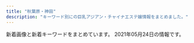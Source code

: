 ```yaml
---
title: "秋葉原・神田"
description: "キーワード別にの巨乳アジアン・チャイナエステ嬢情報をまとめました。"
---
```


新着画像と新着キーワードをまとめています。
2021年05月24日の情報です。

<DmmAffiliateIns />
<KeywordTable
  shops={
    [
    {
        "img_links": [
            "http://esthe-aroma.pink/img/cg021.jpg",
            "http://esthe-aroma.pink/img/m60.jpg",
            "http://esthe-aroma.pink/img/cg07.jpg",
            "http://esthe-aroma.pink/img/cg011.jpg",
            "http://esthe-aroma.pink/img/cg03.jpg",
            "http://esthe-aroma.pink/img/top.jpg",
            "http://esthe-aroma.pink/img/fla.jpg",
            "http://esthe-aroma.pink/img/cg01.jpg",
            "http://esthe-aroma.pink/img/m10.jpg",
            "http://esthe-aroma.pink/img/stan.png",
            "http://esthe-aroma.pink/img/m20.jpg",
            "http://esthe-aroma.pink/img/m30.jpg",
            "http://esthe-aroma.pink/img/cg04.jpg",
            "http://esthe-aroma.pink/img/m5.jpg",
            "http://esthe-aroma.pink/img/m1.jpg",
            "http://esthe-aroma.pink/img/m6.jpg",
            "http://esthe-aroma.pink/img/no.png",
            "http://esthe-aroma.pink/img/noo.png",
            "http://esthe-aroma.pink/img/m4.jpg",
            "http://esthe-aroma.pink/img/cg06.jpg",
            "http://esthe-aroma.pink/img/m2.jpg",
            "http://esthe-aroma.pink/img/cg02.jpg",
            "http://esthe-aroma.pink/img/cg05.jpg",
            "http://esthe-aroma.pink/img/m3.jpg"
        ],
        "keywords": {
            "E": 1,
            "86": 4,
            "85": 2,
            "87": 1,
            "D": 4,
            "C": 2
        },
        "url": "http://esthe-aroma.pink/",
        "name": "\u604b\u306e\u65e5",
        "station": "JR\u795e\u7530\u99c5\u6771\u53e3"
    },
    {
        "img_links": [
            "http://www.asakusabashi-est.xyz/images/index-aridel_24.jpg",
            "http://www.asakusabashi-est.xyz/images/top/t2.jpg",
            "http://www.asakusabashi-est.xyz/images/staff/akira.jpg",
            "http://www.asakusabashi-est.xyz/images/idnex-down/index-down-if_05.jpg",
            "http://www.asakusabashi-est.xyz/images/staff/2/moro/moro.jpg",
            "http://www.asakusabashi-est.xyz/images/idnex-down/index-down-if_03.jpg",
            "http://www.asakusabashi-est.xyz/images/staff/4/3.jpg",
            "http://www.asakusabashi-est.xyz/images/index-aridel_20.jpg",
            "http://www.asakusabashi-est.xyz/images/index-aridel_07.jpg",
            "http://www.asakusabashi-est.xyz/images/index-aridel_10.jpg",
            "http://www.asakusabashi-est.xyz/images/shop/zi.png",
            "http://www.asakusabashi-est.xyz/images/shop/zi2.png",
            "http://www.asakusabashi-est.xyz/images/nav/lanmu-t-sys.jpg",
            "http://www.asakusabashi-est.xyz/images/staff/6.jpg",
            "http://www.asakusabashi-est.xyz/images/staff/4/4.jpg",
            "http://www.asakusabashi-est.xyz/images/nav/lanmu-t-st.jpg",
            "http://www.asakusabashi-est.xyz/images/shop/zi3.png",
            "http://www.asakusabashi-est.xyz/images/top/t3.jpg",
            "http://www.asakusabashi-est.xyz/images/idnex-down/index-down-if_12.jpg",
            "http://www.asakusabashi-est.xyz/images/nav/lanmu-t-job.jpg",
            "http://www.asakusabashi-est.xyz/images/sys/lanmu-zi-s7.png",
            "http://www.asakusabashi-est.xyz/images/shop/zi4.png",
            "http://www.asakusabashi-est.xyz/images/top/t3.png",
            "http://www.asakusabashi-est.xyz/images/index-aridel_18.jpg",
            "http://www.asakusabashi-est.xyz/images/staff/4/2.jpg",
            "http://www.asakusabashi-est.xyz/images/index-aridel_02.jpg",
            "http://www.asakusabashi-est.xyz/images/idnex-down/index-down-if_07.jpg"
        ],
        "name": "Oualia\u30fb\u30af\u30aa\u30ea\u30a2",
        "station": "JR\u6d45\u8349\u6a4b\u99c5\u6771\u53e3",
        "url": "http://www.asakusabashi-est.xyz/",
        "keywords": {
            "84": 1
        }
    },
    {
        "url": "http://yume-massage.info/",
        "name": "\u5922",
        "keywords": {
            "84": 3,
            "D": 7,
            "85": 2,
            "E": 7,
            "88": 3,
            "C": 20,
            "86": 3,
            "87": 6
        },
        "img_links": [
            "http://yume-massage.info/img/sta4.jpg",
            "http://yume-massage.info/sp/img/cam.jpg",
            "http://yume-massage.info/sp/img/t-s.jpg",
            "http://yume-massage.info/sp/img/t-t.jpg",
            "http://yume-massage.info/img/st6.jpg",
            "http://yume-massage.info/img/xmas.png",
            "http://yume-massage.info/sp/img/time.jpg",
            "http://yume-massage.info/sp/img/tel.jpg",
            "http://yume-massage.info/sp/img/s7.jpg",
            "http://yume-massage.info/sp/img/add2.jpg",
            "http://yume-massage.info/sp/img/s8.jpg",
            "http://yume-massage.info/img/st9.jpg",
            "http://yume-massage.info/sp/img/add.jpg",
            "http://yume-massage.info/img/sta1.jpg",
            "http://yume-massage.info/img/st4.jpg",
            "http://yume-massage.info/img/sta8.jpg",
            "http://yume-massage.info/img/st1.jpg",
            "http://yume-massage.info/img/head2.jpg",
            "http://yume-massage.info/img/s4.jpg",
            "http://yume-massage.info/img/r9.jpg",
            "http://yume-massage.info/sp/img/s6.jpg",
            "http://yume-massage.info/sp/img/t-o.jpg",
            "http://yume-massage.info/img/st06.jpg",
            "http://yume-massage.info/img/sta10.jpg",
            "http://yume-massage.info/sp/img/p-6.jpg",
            "http://yume-massage.info/sp/img/t-r.jpg",
            "http://yume-massage.info/img/s6.jpg",
            "http://yume-massage.info/img/head.jpg",
            "http://yume-massage.info/img/sta7.jpg",
            "http://yume-massage.info/sp/img/info.jpg",
            "http://yume-massage.info/sp/img/p-10.jpg",
            "http://yume-massage.info/sp/img/pc.jpg",
            "http://yume-massage.info/img/sta9.jpg",
            "http://yume-massage.info/img/nos.jpg",
            "http://yume-massage.info/sp/img/tit.jpg",
            "http://yume-massage.info/sp/img/botton.jpg",
            "http://yume-massage.info/img/st3.jpg",
            "http://yume-massage.info/img/st5.jpg",
            "http://yume-massage.info/img/st10.jpg",
            "http://yume-massage.info/sp/img/s4.jpg",
            "http://yume-massage.info/img/st7.jpg",
            "http://yume-massage.info/img/st8.jpg",
            "http://yume-massage.info/img/s7.jpg",
            "http://yume-massage.info/sp/img/sys.jpg",
            "http://yume-massage.info/img/st2.jpg",
            "http://yume-massage.info/img/botton.jpg",
            "http://yume-massage.info/img/s8.jpg",
            "http://yume-massage.info/img/mo.png",
            "http://yume-massage.info/img/s10.jpg",
            "http://yume-massage.info/sp/img/t-a.jpg",
            "http://yume-massage.info/sp/img/pic.jpg",
            "http://yume-massage.info/sp/img/p-9.jpg",
            "http://yume-massage.info/img/sta6.jpg",
            "http://yume-massage.info/img/kan.jpg",
            "http://yume-massage.info/img/s9.jpg",
            "http://yume-massage.info/sp/img/kan.jpg",
            "http://yume-massage.info/sp/img/s9.jpg",
            "http://yume-massage.info/sp/img/s10.jpg",
            "http://yume-massage.info/img/s1.jpg",
            "http://yume-massage.info/sp/img/s1.jpg"
        ],
        "station": "\u6d45\u8349\u6a4b\u99c5"
    },
    {
        "name": "\u30cf\u30d4\u30cd\u30b9",
        "img_links": [
            "http://loman.ies.fun/images/mobile.jpg",
            "http://loman.ies.fun/images/s_pick.png",
            "http://loman.ies.fun/images/s_news.png",
            "http://loman.ies.fun/photos/sites/33/2020/03/202003261151446.jpg",
            "http://loman.ies.fun/images/room4.jpg",
            "http://loman.ies.fun/images/room1.jpg",
            "http://loman.ies.fun/photos/sites/33/2020/03/2020032611553428.jpg",
            "http://loman.ies.fun/photos/sites/33/2020/03/2020032611443518.jpg",
            "http://loman.ies.fun/photos/sites/33/2020/03/2020032611565659.jpg",
            "http://loman.ies.fun/photos/sites/33/2020/03/2020032611581687.jpg",
            "http://loman.ies.fun/images/girl-z2.jpg",
            "http://loman.ies.fun/photos/sites/33/2020/03/2020032611445837.jpg",
            "http://loman.ies.fun/photos/sites/33/2020/03/2020032611565587.jpg",
            "http://loman.ies.fun/photos/sites/33/2020/03/2020032611511046.jpg",
            "http://loman.ies.fun/photos/sites/33/2020/03/2020032611522152.jpg",
            "http://loman.ies.fun/photos/sites/33/2020/03/2020032612000446.jpg",
            "http://loman.ies.fun/images/girl-z1.jpg",
            "http://loman.ies.fun/photos/sites/33/2020/03/202003261138067.jpg",
            "http://loman.ies.fun/photos/sites/33/2020/03/202003261158439.jpg",
            "http://loman.ies.fun/images/s_staff.png",
            "http://loman.ies.fun/photos/sites/33/2020/03/2020032611562755.jpg",
            "http://loman.ies.fun/images/room2.jpg",
            "http://loman.ies.fun/images/room3.jpg",
            "http://loman.ies.fun/photos/sites/33/2020/03/2020032611565613.jpg",
            "http://loman.ies.fun/photos/sites/33/2020/03/202003261200240.jpg",
            "http://loman.ies.fun/photos/sites/33/2020/03/2020032611581578.jpg",
            "http://loman.ies.fun/photos/sites/33/2020/08/2020081913260795.jpg",
            "http://loman.ies.fun/photos/sites/33/2020/03/2020032611555543.jpg",
            "http://loman.ies.fun/images/top.png",
            "http://loman.ies.fun/photos/sites/33/2020/03/2020032611584396.jpg",
            "http://loman.ies.fun/photos/sites/33/2020/03/2020032611153250.jpg",
            "http://loman.ies.fun/photos/sites/33/2020/03/2020032611445885.jpg"
        ],
        "url": "http://loman.ies.fun/",
        "station": "JR\u795e\u7530\u99c5\u5317\u53e3",
        "keywords": {
            "85": 5,
            "D": 11,
            "87": 4,
            "C": 33,
            "83": 2,
            "88": 1,
            "E": 4,
            "86": 8,
            "89": 1
        }
    },
    {
        "name": "\u7652\u51e6\uff5e\u3086\u3069\u3053\u308d",
        "keywords": {
            "F": 29,
            "G": 26,
            "C": 55,
            "D": 304,
            "E": 26
        },
        "url": "http://yudokoro.xyz/",
        "station": "JR\u795e\u7530\u99c5\u5317\u53e3",
        "img_links": [
            "http://yudokoro.xyz/images/news_image.jpg",
            "http://yudokoro.xyz/images/st/st_narumi.jpg",
            "http://yudokoro.xyz/images/st/st_rara.jpg",
            "http://yudokoro.xyz/images/st/st_koko.jpg",
            "http://yudokoro.xyz/images/st/st_ao.jpg",
            "http://yudokoro.xyz/images/header_main_visual3.jpg",
            "http://yudokoro.xyz/images/st/st_maya.jpg",
            "http://yudokoro.xyz/images/header_img.png",
            "http://yudokoro.xyz/images/st/st_rena.jpg",
            "http://yudokoro.xyz/images/st/st_yui.jpg",
            "http://yudokoro.xyz/images/st/st_ai.jpg",
            "http://yudokoro.xyz/images/st/st_yaya.jpg",
            "http://yudokoro.xyz/images/st/st_yuyu.jpg",
            "http://yudokoro.xyz/images/st/st_yumi.jpg",
            "http://yudokoro.xyz/images/st/st_mimi.jpg",
            "http://yudokoro.xyz/images/st/st_hime.jpg",
            "http://yudokoro.xyz/images/st/st_miho.jpg",
            "http://yudokoro.xyz/images/concept.jpg",
            "http://yudokoro.xyz/images/st/st_miro.jpg",
            "http://yudokoro.xyz/images/st/st_momoka.jpg",
            "http://yudokoro.xyz/images/header_main_visual1.jpg",
            "http://yudokoro.xyz/images/campaign.jpg",
            "http://yudokoro.xyz/images/header_main_visual2.jpg"
        ]
    },
    {
        "keywords": {
            "85": 2,
            "88": 2,
            "87": 6,
            "D": 12,
            "86": 4
        },
        "station": "JR\u79cb\u8449\u539f\u99c5\u662d\u548c\u901a\u308a\u53e3",
        "img_links": [
            "http://www.lovegarden-s.info/photo/home/9871580969716.jpg",
            "http://www.lovegarden-s.info/img/top.png",
            "http://www.lovegarden-s.info/photo/201303/13635212582036100355.jpg",
            "http://www.lovegarden-s.info/photo/home/4781579678186.jpg",
            "http://www.lovegarden-s.info/photo/201602/14547356612012610027.jpg",
            "http://www.lovegarden-s.info/photo/202002/1580969705245014003.jpeg",
            "http://www.lovegarden-s.info/img/link.png",
            "http://www.lovegarden-s.info/img/re2.png",
            "http://www.lovegarden-s.info/img/staff.png",
            "http://www.lovegarden-s.info/img/info.png",
            "http://www.lovegarden-s.info/img/pic_info.png",
            "http://www.lovegarden-s.info/photo/home/4831576458331.jpg",
            "http://www.lovegarden-s.info/photo/201602/1455104915985663806.jpg",
            "http://www.lovegarden-s.info/img/img1.png",
            "http://www.lovegarden-s.info/photo/home/9601430403087.jpg",
            "http://www.lovegarden-s.info/photo/home/8901454735680.jpg",
            "http://www.lovegarden-s.info/photo/home/4141363521266.jpg",
            "http://www.lovegarden-s.info/img/img2.png",
            "http://www.lovegarden-s.info/photo/201504/1430403080602083079.jpg",
            "http://www.lovegarden-s.info/photo/202001/15796781601253232552.jpg",
            "http://www.lovegarden-s.info/img/return.png",
            "http://www.lovegarden-s.info/photo/home/8651455104921.jpg",
            "http://www.lovegarden-s.info/photo/201912/15764583101976861511.jpg"
        ],
        "url": "http://www.lovegarden-s.info/",
        "name": "\u30e9\u30d6\u30ac\u30fc\u30c7\u30f3"
    },
    {
        "url": "http://belire.este.work/",
        "img_links": [
            "http://belire.este.work/nav-004.png",
            "http://belire.este.work/nav-001.png",
            "http://belire.este.work/2/uploadimg/1610605467.jpg",
            "http://belire.este.work/2/uploadimg/1610605781.jpg",
            "http://belire.este.work/nav-002.png",
            "http://belire.este.work/2/uploadimg/1610605808.jpg",
            "http://belire.este.work/2/uploadimg/1617950122.jpg",
            "http://belire.este.work/2/uploadimg/1610605327.jpg",
            "http://belire.este.work/tel.png",
            "http://belire.este.work/2/uploadimg/1615207989.jpeg",
            "http://belire.este.work/2/uploadimg/1610605976.jpg",
            "http://belire.este.work/no.png",
            "http://belire.este.work/2/uploadimg/1610605503.jpg",
            "http://belire.este.work/2/uploadimg/1610605371.jpg",
            "http://belire.este.work/2/uploadimg/1610605894.jpg",
            "http://belire.este.work/nav-006.png",
            "http://belire.este.work/2/uploadimg/1610605742.jpg",
            "http://belire.este.work/s.jpg",
            "http://belire.este.work/nav-003.png",
            "http://belire.este.work/2/uploadimg/1610605615.jpg",
            "http://belire.este.work/2/uploadimg/1610605582.jpg",
            "http://belire.este.work/2/uploadimg/1610605644.jpg",
            "http://belire.este.work/2/uploadimg/1615208613.jpg",
            "http://belire.este.work/nav-005.png",
            "http://belire.este.work/2/uploadimg/1610605548.jpg"
        ],
        "station": "JR\u79cb\u8449\u539f\u99c5\u662d\u548c\u901a\u308a\u53e3",
        "name": "BELIRE \uff5e\u30d9\u30ea\u30fc\u30eb\uff5e",
        "keywords": {
            "\u30bb\u30af\u30b7\u30fc": 1,
            "G": 1,
            "D": 13,
            "83": 1,
            "98": 1,
            "86": 14,
            "C": 1
        }
    },
    {
        "url": "http://yuri.es-relax.info/",
        "img_links": [
            "http://yuri.es-relax.info/gals/yuki1.jpg",
            "http://yuri.es-relax.info/images/hana1.jpg",
            "http://yuri.es-relax.info/images/nana1.jpg",
            "http://yuri.es-relax.info/images/info5.jpg",
            "http://yuri.es-relax.info/gals/riri1.jpg",
            "http://yuri.es-relax.info/images/nao1.jpg",
            "http://yuri.es-relax.info/images/sayuri1.jpg",
            "http://yuri.es-relax.info/images/yuyu1.jpg",
            "http://yuri.es-relax.info/images/bg_header.jpg",
            "http://yuri.es-relax.info/gals/mimi1.jpg",
            "http://yuri.es-relax.info/images/info3.png"
        ],
        "keywords": {
            "88": 2,
            "86": 14,
            "D": 12
        },
        "name": "\u767e\u5408",
        "station": "JR\u795e\u7530\u99c5\u6771\u53e3"
    },
    {
        "keywords": {
            "90": 1,
            "F": 3,
            "G": 1,
            "87": 8,
            "D": 7,
            "E": 1,
            "89": 1,
            "88": 1,
            "86": 1
        },
        "url": "http://www.rave.masg.info/",
        "station": "JR\u79cb\u8449\u539f\u99c5\u662d\u548c\u901a\u308a\u53e3",
        "name": "RAVE \u30ec\u30a4\u30f4",
        "img_links": [
            "http://www.rave.masg.info/files/009-02.jpg",
            "http://www.rave.masg.info/files/002.jpg",
            "http://www.rave.masg.info/images/s3.jpg",
            "http://www.rave.masg.info/files/019-02.jpg",
            "http://www.rave.masg.info/files/019-03.jpg",
            "http://www.rave.masg.info/files/014-03.jpg",
            "http://www.rave.masg.info/images/main_top.png",
            "http://www.rave.masg.info/files/003-03.jpg",
            "http://www.rave.masg.info/images/zi_massage.png",
            "http://www.rave.masg.info/images/tel.png",
            "http://www.rave.masg.info/files/015-02.jpg",
            "http://www.rave.masg.info/files/008-03.jpg",
            "http://www.rave.masg.info/files/017.jpg",
            "http://www.rave.masg.info/files/018-03.jpg",
            "http://www.rave.masg.info/images/shop/shop04.jpg",
            "http://www.rave.masg.info/files/015.jpg",
            "http://www.rave.masg.info/files/018.jpg",
            "http://www.rave.masg.info/files/003-02.jpg",
            "http://www.rave.masg.info/images/s2.jpg",
            "http://www.rave.masg.info/images/shop/shop02.jpg",
            "http://www.rave.masg.info/files/005-02.jpg",
            "http://www.rave.masg.info/files/019.jpg",
            "http://www.rave.masg.info/files/015-03.jpg",
            "http://www.rave.masg.info/images/zi_staff.png",
            "http://www.rave.masg.info/files/016-03.jpg",
            "http://www.rave.masg.info/images/xian.png",
            "http://www.rave.masg.info/images/shop/shop01.jpg",
            "http://www.rave.masg.info/images/s1.jpg",
            "http://www.rave.masg.info/images/shop/shop03.jpg",
            "http://www.rave.masg.info/images/new3.png",
            "http://www.rave.masg.info/images/s5.jpg",
            "http://www.rave.masg.info/images/s4.jpg",
            "http://www.rave.masg.info/files/014-02.jpg",
            "http://www.rave.masg.info/files/006-02.jpg",
            "http://www.rave.masg.info/files/005.jpg",
            "http://www.rave.masg.info/files/006-03.jpg",
            "http://www.rave.masg.info/files/002-02.jpg",
            "http://www.rave.masg.info/images/maga.jpg",
            "http://www.rave.masg.info/files/009.jpg",
            "http://www.rave.masg.info/files/008.jpg",
            "http://www.rave.masg.info/images/pick.png",
            "http://www.rave.masg.info/files/017-03.jpg",
            "http://www.rave.masg.info/files/008-02.jpg",
            "http://www.rave.masg.info/files/018-02.jpg",
            "http://www.rave.masg.info/images/infotiao1.jpg",
            "http://www.rave.masg.info/files/016-02.jpg",
            "http://www.rave.masg.info/files/014.jpg",
            "http://www.rave.masg.info/files/006.jpg",
            "http://www.rave.masg.info/images/main_bottom.png",
            "http://www.rave.masg.info/images/service.png",
            "http://www.rave.masg.info/files/009-03.jpg",
            "http://www.rave.masg.info/files/017-02.jpg",
            "http://www.rave.masg.info/files/003.jpg",
            "http://www.rave.masg.info/files/005-03.jpg",
            "http://www.rave.masg.info/images/new1.png",
            "http://www.rave.masg.info/files/002-03.jpg",
            "http://www.rave.masg.info/files/016.jpg"
        ]
    },
    {
        "station": "JR\u795e\u7530\u99c5\u897f\u53e3",
        "img_links": [
            "http://genkidou.work/img/fla-2.jpg",
            "http://genkidou.work/img/sta22.jpg",
            "http://genkidou.work/img/s2.jpg",
            "http://genkidou.work/img/fla-3.jpg",
            "http://genkidou.work/img/acc4.jpg",
            "http://genkidou.work/sp/img/info.jpg",
            "http://genkidou.work/img/sta6.jpg",
            "http://genkidou.work/img/fla.jpg",
            "http://genkidou.work/sp/img/p20.jpg",
            "http://genkidou.work/sp/img/p10.jpg",
            "http://genkidou.work/img/acc1.jpg",
            "http://genkidou.work/img/acc5.jpg",
            "http://genkidou.work/img/sta16.jpg",
            "http://genkidou.work/sp/img/st26.jpg",
            "http://genkidou.work/sp/img/t-a.jpg",
            "http://genkidou.work/sp/img/acc1.jpg",
            "http://genkidou.work/img/s1.jpg",
            "http://genkidou.work/sp/img/acc6.jpg",
            "http://genkidou.work/img/st0011.jpg",
            "http://genkidou.work/sp/img/p26.jpg",
            "http://genkidou.work/img/sta26.jpg",
            "http://genkidou.work/sp/img/t-r.jpg",
            "http://genkidou.work/img/sta20.jpg",
            "http://genkidou.work/img/botton.jpg",
            "http://genkidou.work/img/st011.jpg",
            "http://genkidou.work/img/sta2.jpg",
            "http://genkidou.work/sp/img/koko_234x60.png",
            "http://genkidou.work/img/acc2.jpg",
            "http://genkidou.work/img/st20.jpg",
            "http://genkidou.work/sp/img/tit.jpg",
            "http://genkidou.work/sp/img/t-s.jpg",
            "http://genkidou.work/sp/img/st2.jpg",
            "http://genkidou.work/sp/img/add.jpg",
            "http://genkidou.work/sp/img/st6.jpg",
            "http://genkidou.work/sp/img/cam.jpg",
            "http://genkidou.work/sp/img/st22.jpg",
            "http://genkidou.work/sp/img/t-o.jpg",
            "http://genkidou.work/img/s4.jpg",
            "http://genkidou.work/sp/img/acc2.jpg",
            "http://genkidou.work/img/mo.png",
            "http://genkidou.work/img/body2.jpg",
            "http://genkidou.work/img/acc3.jpg",
            "http://genkidou.work/sp/img/acc4.jpg",
            "http://genkidou.work/sp/img/botton.jpg",
            "http://genkidou.work/img/fla-1.jpg",
            "http://genkidou.work/img/st23.jpg",
            "http://genkidou.work/img/st010.jpg",
            "http://genkidou.work/img/st26.jpg",
            "http://genkidou.work/img/sta11.jpg",
            "http://genkidou.work/img/st2.jpg",
            "http://genkidou.work/sp/img/st23.jpg",
            "http://genkidou.work/img/s5.jpg",
            "http://genkidou.work/img/koko_468x60.png",
            "http://genkidou.work/sp/img/pic.jpg",
            "http://genkidou.work/img/st6.jpg",
            "http://genkidou.work/sp/img/time.jpg",
            "http://genkidou.work/img/acc6.jpg",
            "http://genkidou.work/img/sta23.jpg",
            "http://genkidou.work/img/st16.jpg",
            "http://genkidou.work/sp/img/st10.jpg",
            "http://genkidou.work/sp/img/sch.jpg",
            "http://genkidou.work/sp/img/acc5.jpg",
            "http://genkidou.work/sp/img/sys.jpg",
            "http://genkidou.work/img/st22.jpg",
            "http://genkidou.work/sp/img/st11.jpg",
            "http://genkidou.work/img/sta10.jpg",
            "http://genkidou.work/sp/img/st16.jpg",
            "http://genkidou.work/sp/img/pc.jpg",
            "http://genkidou.work/img/head.jpg",
            "http://genkidou.work/sp/img/acc3.jpg",
            "http://genkidou.work/sp/img/t-t.jpg",
            "http://genkidou.work/sp/img/tel.jpg",
            "http://genkidou.work/sp/img/st20.jpg"
        ],
        "url": "http://genkidou.work/",
        "name": "\u5143\u6c17\u5802\uff5e\u3052\u3093\u304d\u3069\u3046\uff5e",
        "keywords": {
            "85": 5,
            "C": 20,
            "86": 4,
            "H": 1,
            "88": 2,
            "E": 2,
            "87": 6,
            "91": 5,
            "D": 10,
            "F": 4
        }
    },
    {
        "img_links": [
            "https://yumegokochi1.com/_src/55217501/6990384c-3515-4833-8cda-d2f79c2cc75a.jpg",
            "https://yumegokochi1.com/_src/49451751/s__37707790.jpg",
            "https://yumegokochi1.com/_src/55217505/2c753258-4b4a-4436-bb01-dddebc1a6933.jpg",
            "https://yumegokochi1.com/_src/49451704/img20200921221149975618.png",
            "https://yumegokochi1.com/_src/49451712/gettyimages-1124713982.jpg",
            "https://yumegokochi1.com/_src/49451804/9dfc3519-db15-4421-9d5a-72bca41cf758.jpg",
            "https://yumegokochi1.com/_src/49451698/img20200920211111185467.png",
            "https://yumegokochi1.com/_src/49451725/img20200920211111185467.png",
            "https://yumegokochi1.com/_src/49451710/gettyimages-1124713982.jpg",
            "https://yumegokochi1.com/_src/55217503/426fd58b-9de8-45c4-a8e1-43f1d9723af9.jpg",
            "https://yumegokochi1.com/_src/55217509/1195bb54-42ae-4ce1-a948-abcf52be2a7c.jpg",
            "https://yumegokochi1.com/_src/55217507/214f3b06-7a93-4435-b67c-653f20247784.jpg",
            "https://yumegokochi1.com/_src/55217511/0c95e25e-714f-4694-8eef-4c2b56b7b26d.jpg",
            "https://yumegokochi1.com/_src/49451708/img20200921221149975618.png",
            "https://yumegokochi1.com/_src/49451690/tel.png",
            "https://yumegokochi1.com/_src/49801147/1.jpg",
            "https://yumegokochi1.com/_src/53271233/hinamatsuri.png",
            "https://yumegokochi1.com/_src/49800727/1.jpg",
            "https://yumegokochi1.com/_src/49451714/img20200920211111185467.png",
            "https://yumegokochi1.com/_src/49451762/9dfc3519-db15-4421-9d5a-72bca41cf758.jpg",
            "https://yumegokochi1.com/_src/49451694/img20200920141422782540.png",
            "https://yumegokochi1.com/_src/49451706/img20200921221149975618.png",
            "https://yumegokochi1.com/_src/49451739/s__37322773.jpg"
        ],
        "station": "JR\u79cb\u8449\u539f\u99c5\u662d\u548c\u901a\u308a\u53e3",
        "keywords": {},
        "name": "\u30d1\u30f3\u30c0\u30de\u30c3\u30b5\u30fc\u30b8",
        "url": "https://yumegokochi1.com/"
    },
    {
        "keywords": {
            "D": 18,
            "E": 4,
            "F": 4,
            "C": 42
        },
        "img_links": [
            "http://nene-kanda.net/images/share/pagetop.png",
            "http://nene-kanda.net/images/share/tel.png",
            "http://nene-kanda.net/images/st/st_rumi.jpg",
            "http://nene-kanda.net/images/1.jpg",
            "http://nene-kanda.net/images/st/st_mie.jpg",
            "http://nene-kanda.net/images/st/st_miki.jpg",
            "http://nene-kanda.net/images/topimage/topimage.jpg",
            "http://nene-kanda.net/images/st/st_mao.jpg",
            "http://nene-kanda.net/images/st/st_ruru.jpg",
            "http://nene-kanda.net/images/st/st_mimi.jpg",
            "http://nene-kanda.net/images/st/st_saki.jpg",
            "http://nene-kanda.net/images/share/sptel.png",
            "http://nene-kanda.net/images/st/st_hitomi.jpg",
            "http://nene-kanda.net/images/3.jpg",
            "http://nene-kanda.net/images/st/st_marumi.jpg",
            "http://nene-kanda.net/images/4.jpg",
            "http://nene-kanda.net/images/st/st_mirei.jpg",
            "http://nene-kanda.net/images/2.jpg",
            "http://nene-kanda.net/images/topimage/subimage.jpg"
        ],
        "name": "NeNe\uff5e\u30cd\u30cd\uff5e",
        "url": "http://nene-kanda.net/index.html",
        "station": "JR\u795e\u7530\u99c5\u5317\u53e3"
    },
    {
        "img_links": [
            "http://jasmine-massage.info/i/img/sta211.jpg",
            "http://jasmine-massage.info/i/img/r2.jpg",
            "http://jasmine-massage.info/i/img/st211.jpg",
            "http://jasmine-massage.info/img/head.jpg",
            "http://jasmine-massage.info/img/botton.jpg",
            "http://jasmine-massage.info/i/img/sta215.jpg",
            "http://jasmine-massage.info/img/sta215.jpg",
            "http://jasmine-massage.info/i/img/r1.jpg",
            "http://jasmine-massage.info/img/mo.png",
            "http://jasmine-massage.info/img/sj.jpg",
            "http://jasmine-massage.info/i/img/sta213.jpg",
            "http://jasmine-massage.info/img/s215.jpg",
            "http://jasmine-massage.info/i/img/sta214.jpg",
            "http://jasmine-massage.info/img/s213.jpg",
            "http://jasmine-massage.info/i/img/r3.jpg",
            "http://jasmine-massage.info/img/nos.jpg",
            "http://jasmine-massage.info/img/st214.jpg",
            "http://jasmine-massage.info/img/sta213.jpg",
            "http://jasmine-massage.info/i/img/r4.jpg",
            "http://jasmine-massage.info/img/sta214.jpg",
            "http://jasmine-massage.info/img/s211.jpg",
            "http://jasmine-massage.info/img/sta211.jpg",
            "http://jasmine-massage.info/img/st213.jpg",
            "http://jasmine-massage.info/img/st211.jpg",
            "http://jasmine-massage.info/img/st215.jpg",
            "http://jasmine-massage.info/img/s214.jpg"
        ],
        "station": "JR\u79cb\u8449\u539f\u99c5\u662d\u548c\u901a\u308a\u53e3",
        "name": "\u96a0\u308c\u5bb6",
        "url": "http://jasmine-massage.info/",
        "keywords": {
            "C": 15,
            "86": 3,
            "87": 1,
            "D": 4,
            "85": 4
        }
    },
    {
        "name": "\u8336\u8336",
        "img_links": [
            "http://esute-kanda.tokyo/images/st/st_jennie2.jpg",
            "http://esute-kanda.tokyo/images/st/st_ryo.jpg",
            "http://esute-kanda.tokyo/images/access/ac_photo.jpg",
            "http://esute-kanda.tokyo/images/st/st_yuki.jpg",
            "http://esute-kanda.tokyo/images/st/st_moka.jpg",
            "http://esute-kanda.tokyo/images/top.png",
            "http://esute-kanda.tokyo/images/st/st_neko.jpg",
            "http://esute-kanda.tokyo/images/st/st_kokona.jpg",
            "http://esute-kanda.tokyo/images/st/st_yuyu.jpg",
            "http://esute-kanda.tokyo/images/st/st_nanami.jpg",
            "http://esute-kanda.tokyo/images/st/st_mitsu.jpg",
            "http://esute-kanda.tokyo/images/st/st_ran.jpg",
            "http://esute-kanda.tokyo/images/st/st_sara.jpg",
            "http://esute-kanda.tokyo/images/st/st_yuuka.jpg",
            "http://esute-kanda.tokyo/images/st/st_riko.jpg",
            "http://esute-kanda.tokyo/images/st/st_mao.jpg",
            "http://esute-kanda.tokyo/images/st/st_mariko.jpg",
            "http://esute-kanda.tokyo/images/top2.png",
            "http://esute-kanda.tokyo/images/st/st_jennie.jpg",
            "http://esute-kanda.tokyo/images/st/st_riri.jpg",
            "http://esute-kanda.tokyo/images/st/st_kanon.jpg",
            "http://esute-kanda.tokyo/images/st/st_ayaka.jpg",
            "http://esute-kanda.tokyo/images/st/st_suzu.jpg",
            "http://esute-kanda.tokyo/images/st/st_rui2.jpg",
            "http://esute-kanda.tokyo/images/st/st_nono.jpg"
        ],
        "station": "\u795e\u7530\u99c5\u897f\u53e3",
        "url": "http://esute-kanda.tokyo/",
        "keywords": {
            "D": 12,
            "\u80f8": 1,
            "E": 4,
            "\u5de8\u4e73": 2,
            "C": 24,
            "F": 14,
            "G": 4,
            "\u4e73": 6,
            "\u7206\u4e73": 4
        }
    },
    {
        "url": "http://refresh-salon.tokyo/",
        "img_links": [
            "http://refresh-salon.tokyo/images/topimage/main2.jpg",
            "http://refresh-salon.tokyo/images/st/st_momo.jpg",
            "http://refresh-salon.tokyo/images/st/st_rin.jpg",
            "http://refresh-salon.tokyo/images/st/st_miya.jpg",
            "http://refresh-salon.tokyo/images/st/st_saya.jpg",
            "http://refresh-salon.tokyo/images/st/st_aiko.jpg",
            "http://refresh-salon.tokyo/images/st/st_miko.jpg",
            "http://refresh-salon.tokyo/images/st/st_nana.jpg",
            "http://refresh-salon.tokyo/images/st/st_risa.jpg",
            "http://refresh-salon.tokyo/images/st/st_anna.jpg",
            "http://refresh-salon.tokyo/images/st/st_mariko.jpg",
            "http://refresh-salon.tokyo/images/st/st_yuuna.jpg",
            "http://refresh-salon.tokyo/images/st/st_junko.jpg",
            "http://refresh-salon.tokyo/images/st/st_koko.jpg",
            "http://refresh-salon.tokyo/images/st/st_mei.jpg"
        ],
        "station": "JR\u795e\u7530\u99c5\u897f\u53e3",
        "keywords": {
            "F": 4,
            "\u80f8": 2,
            "\u5de8\u4e73": 2,
            "E": 4,
            "C": 41,
            "G": 4,
            "\u4e73": 4,
            "D": 18
        },
        "name": "\u3082\u307f\u697d"
    },
    {
        "keywords": {
            "85": 8,
            "E": 12,
            "C": 15
        },
        "station": "JR\u79cb\u8449\u539f\u99c5\u662d\u548c\u901a\u308a\u53e3",
        "url": "http://relife.jpest.net/",
        "name": "Relife\uff5e\u30ea\u30e9\u30a4\u30d5\uff5e",
        "img_links": [
            "http://relifeadmin.jpest.net/uploads//2021/03/A7B9063B-BE9C-42C3-B5B8-39B0E93D461D-e1616414911549.jpeg",
            "http://relifeadmin.jpest.net/uploads//2021/01/IMG_2171.jpg",
            "http://relifeadmin.jpest.net/uploads//2021/03/6A526146-BB8D-45A4-A864-42633965DBF0-e1616413783381.jpeg",
            "http://relifeadmin.jpest.net/uploads//2020/10/5AD15672-AEE6-4A0A-9CCF-259E75905FCF-e1603711283848.jpeg",
            "http://relifeadmin.jpest.net/uploads//2021/03/4082C373-F43B-4FF9-9F7D-0C0C02162F15.jpeg",
            "http://relifeadmin.jpest.net/uploads//2021/03/1.jpeg",
            "http://relifeadmin.jpest.net/uploads//2021/03/F1762422-EC67-4A1B-A086-46A0FE212F54-e1616414141494.jpeg",
            "http://relifeadmin.jpest.net/uploads//2020/10/C74DC003-B774-4423-93B4-733B4938F550.jpeg",
            "http://relifeadmin.jpest.net/uploads//2021/03/322B13E6-26A1-40C3-9EC9-427DE29CA167-e1619436493283.jpeg",
            "http://relife.jpest.net/images/tt.jpg",
            "http://relifeadmin.jpest.net/uploads//2021/03/1C5F116C-58E4-4358-9BD7-1B33791B0CAA-e1616413763845.jpeg",
            "http://relife.jpest.net/images/04.jpg",
            "http://relifeadmin.jpest.net/uploads//2020/10/D81CC5DA-612A-4552-9C4C-145DABF87A82-e1603797285723.jpeg",
            "http://relife.jpest.net/images/mobile.jpg",
            "http://relifeadmin.jpest.net/uploads//2021/04/1.jpg",
            "http://relifeadmin.jpest.net/uploads//2020/10/940B0844-F20E-4D4A-B215-E5BA5372B8E8.jpeg",
            "http://relifeadmin.jpest.net/uploads//2021/03/F6CA5A16-B99E-496D-AB73-DFFE18A4E0B9.jpeg",
            "http://relifeadmin.jpest.net/uploads//2020/10/9D16F01A-1354-462D-9558-9F957927EF44.jpeg",
            "http://relifeadmin.jpest.net/uploads//2021/03/E6F9C65A-E4D0-41BD-839F-6AFE58551E3A.jpeg",
            "http://relifeadmin.jpest.net/uploads//2020/10/F908022A-9300-45F1-9C28-4A9EF0365F57.jpeg",
            "http://relifeadmin.jpest.net/uploads//2020/10/1A4C09F7-F63F-4224-B24D-9E199A9A4BDA.jpeg",
            "http://relife.jpest.net/images/03.jpg",
            "http://relifeadmin.jpest.net/uploads//2020/10/03F2B47F-0310-46C6-AEDE-A8D64FCF2853.jpeg",
            "http://relife.jpest.net/images/02.jpg",
            "http://relife.jpest.net/images/033.jpg",
            "http://relifeadmin.jpest.net/uploads//2021/03/7773A505-C662-4875-94B7-9CA466B80C4E-e1616411927517.jpeg",
            "http://relifeadmin.jpest.net/uploads//2021/03/31F3171B-05C9-4017-9EDC-8B1230FFFA5E-e1616413792413.jpeg",
            "http://relifeadmin.jpest.net/uploads//2021/04/0632FFC8-93C8-4F1D-88BD-364C2CA3AAD9-e1619436169369.jpeg"
        ]
    },
    {
        "url": "http://junpu.jpest.net/",
        "station": "JR\u795e\u7530\u99c5\u5317\u53e3",
        "name": "\u795e\u7530\u5b66\u5712",
        "keywords": {
            "89": 1,
            "D": 2,
            "88": 2,
            "C": 3,
            "90": 1,
            "87": 1
        },
        "img_links": [
            "http://junpu.jpest.net/images/telhead.jpg",
            "http://junpu.jpest.net/images/sys.png",
            "http://junpuadmin.jpest.net/uploads/2021/04/FF662B56-20CE-482B-9517-98A6DB2CC26A-e1619497814830.jpeg",
            "http://junpuadmin.jpest.net/uploads/2021/04/553AF37D-7AB5-42D8-81C8-0BFF8A42C3A0-e1619497784482.jpeg",
            "http://junpuadmin.jpest.net/uploads/2021/03/5.jpeg",
            "http://junpuadmin.jpest.net/uploads/2021/03/6.jpeg",
            "http://junpu.jpest.net/images/b1.jpg",
            "http://junpuadmin.jpest.net/uploads/2021/05/CA1470F1-778B-4224-B6DC-D7AEF7F2CD8C-e1620652051444.jpeg",
            "http://junpu.jpest.net/images/r4.jpg",
            "http://junpuadmin.jpest.net/uploads/2021/04/5958DE27-066A-4782-B520-C093141DC898.jpeg",
            "http://junpu.jpest.net/images/tt.jpg",
            "http://junpuadmin.jpest.net/uploads/2021/05/523D3BC3-8159-4983-A1AB-E39505943B34-e1620651804304.jpeg",
            "http://junpu.jpest.net/images/tiao.jpg",
            "http://junpuadmin.jpest.net/uploads/2021/05/7E5BBF8A-03C2-400D-ADFB-CD31D0419175-e1620651829966.jpeg",
            "http://junpu.jpest.net/images/footer.jpg",
            "http://junpu.jpest.net/images/telb1.jpg",
            "http://junpuadmin.jpest.net/uploads/2021/03/641F6A7D-7990-40AA-AE7C-380F7849AD7D-e1617202823729.jpeg",
            "http://junpu.jpest.net/images/head.jpg",
            "http://junpuadmin.jpest.net/uploads/2021/03/4.jpeg",
            "http://junpuadmin.jpest.net/uploads/2021/03/9D21D2BE-93E6-4BA6-A5ED-CE87FADAEED5-e1617202846703.jpeg",
            "http://junpuadmin.jpest.net/uploads/2021/03/7.jpeg",
            "http://junpuadmin.jpest.net/uploads/2021/03/3-1.jpeg",
            "http://junpuadmin.jpest.net/uploads/2021/03/2.jpeg"
        ]
    },
    {
        "name": "\u82b1\u6c34\u6728",
        "keywords": {
            "G": 1,
            "88": 2,
            "87": 1,
            "E": 5,
            "F": 2,
            "86": 7,
            "D": 2
        },
        "station": "JR\u79cb\u8449\u539f\u99c5\u662d\u548c\u901a\u308a\u53e3",
        "url": "http://xn--vckg5a9gugx77p8s4b.biz/",
        "img_links": [
            "http://xn--vckg5a9gugx77p8s4b.biz/images/m10.jpg",
            "http://xn--vckg5a9gugx77p8s4b.biz/images/ret1.jpg",
            "http://xn--vckg5a9gugx77p8s4b.biz/images/cg08.jpg",
            "http://xn--vckg5a9gugx77p8s4b.biz/images/t2.jpg",
            "http://xn--vckg5a9gugx77p8s4b.biz/images/fla.jpg",
            "http://xn--vckg5a9gugx77p8s4b.biz/images/ltb.jpg",
            "http://xn--vckg5a9gugx77p8s4b.biz/images/t3.jpg",
            "http://xn--vckg5a9gugx77p8s4b.biz/images/cg10.jpg",
            "http://xn--vckg5a9gugx77p8s4b.biz/images/cg041.jpg",
            "http://xn--vckg5a9gugx77p8s4b.biz/images/m40.jpg",
            "http://xn--vckg5a9gugx77p8s4b.biz/images/m20.jpg",
            "http://xn--vckg5a9gugx77p8s4b.biz/images/t4.jpg",
            "http://xn--vckg5a9gugx77p8s4b.biz/images/cg021.jpg",
            "http://xn--vckg5a9gugx77p8s4b.biz/images/cg04.jpg",
            "http://xn--vckg5a9gugx77p8s4b.biz/images/ret.jpg",
            "http://xn--vckg5a9gugx77p8s4b.biz/images/cg061.jpg",
            "http://xn--vckg5a9gugx77p8s4b.biz/images/cg06.jpg",
            "http://xn--vckg5a9gugx77p8s4b.biz/images/m60.jpg",
            "http://xn--vckg5a9gugx77p8s4b.biz/images/cg101.jpg",
            "http://xn--vckg5a9gugx77p8s4b.biz/images/no.png",
            "http://xn--vckg5a9gugx77p8s4b.biz/images/cg051.jpg",
            "http://xn--vckg5a9gugx77p8s4b.biz/images/rot.jpg",
            "http://xn--vckg5a9gugx77p8s4b.biz/images/m50.jpg",
            "http://xn--vckg5a9gugx77p8s4b.biz/images/cg02.jpg",
            "http://xn--vckg5a9gugx77p8s4b.biz/images/cg07.jpg",
            "http://xn--vckg5a9gugx77p8s4b.biz/images/cg09.jpg",
            "http://xn--vckg5a9gugx77p8s4b.biz/images/cg03.jpg",
            "http://xn--vckg5a9gugx77p8s4b.biz/images/lab.jpg",
            "http://xn--vckg5a9gugx77p8s4b.biz/images/line.png",
            "http://xn--vckg5a9gugx77p8s4b.biz/images/cg091.jpg",
            "http://xn--vckg5a9gugx77p8s4b.biz/images/cg081.jpg",
            "http://xn--vckg5a9gugx77p8s4b.biz/images/t5.jpg",
            "http://xn--vckg5a9gugx77p8s4b.biz/images/act.jpg",
            "http://xn--vckg5a9gugx77p8s4b.biz/images/top.jpg",
            "http://xn--vckg5a9gugx77p8s4b.biz/images/cg01.jpg",
            "http://xn--vckg5a9gugx77p8s4b.biz/images/t1.jpg",
            "http://xn--vckg5a9gugx77p8s4b.biz/images/cg05.jpg",
            "http://xn--vckg5a9gugx77p8s4b.biz/images/m30.jpg"
        ]
    },
    {
        "station": "JR\u795e\u7530\u99c5\u6771\u53e3",
        "img_links": [
            "http://iyashikukan.iyasi.me/images/staff_01.jpg",
            "http://iyashikukan.iyasi.me/images/top1.jpg",
            "http://iyashikukan.iyasi.me/images/wenzi-staff.png",
            "http://iyashikukan.iyasi.me/images/s_info.png",
            "http://iyashikukan.iyasi.me/layer/images/top/top_02.jpg",
            "http://iyashikukan.iyasi.me/layer/images/top/top_06.jpg",
            "http://iyashikukan.iyasi.me/images/staff_bj1.png",
            "http://iyashikukan.iyasi.me/images/staff_03.jpg",
            "http://iyashikukan.iyasi.me/images/1.jpg",
            "http://iyashikukan.iyasi.me/layer/images/top/top_03.jpg",
            "http://iyashikukan.iyasi.me/images/s_service.png",
            "http://iyashikukan.iyasi.me/images/staff_06.jpg",
            "http://iyashikukan.iyasi.me/layer/images/top/top_01.jpg",
            "http://iyashikukan.iyasi.me/images/ser1.jpg",
            "http://iyashikukan.iyasi.me/layer/images/top/top_05.jpg",
            "http://iyashikukan.iyasi.me/images/staff_bj4.png",
            "http://iyashikukan.iyasi.me/layer/images/top/top_08.png",
            "http://iyashikukan.iyasi.me/images/staff_02.jpg",
            "http://iyashikukan.iyasi.me/layer/images/top.jpg",
            "http://iyashikukan.iyasi.me/images/ser2.jpg",
            "http://iyashikukan.iyasi.me/images/ser4.jpg",
            "http://iyashikukan.iyasi.me/images/top2.jpg",
            "http://iyashikukan.iyasi.me/images/ser3.jpg",
            "http://iyashikukan.iyasi.me/images/staff_04.jpg",
            "http://iyashikukan.iyasi.me/images/info.png",
            "http://iyashikukan.iyasi.me/layer/images/top/top_04.jpg"
        ],
        "url": "http://iyashikukan.iyasi.me/",
        "name": "\u7652\u3057\u7a7a\u9593",
        "keywords": {
            "83": 3,
            "84": 3,
            "85": 3,
            "86": 3
        }
    },
    {
        "img_links": [
            "http://k-cocoro.co/images/girlx_top.png",
            "http://k-cocoro.co/images/004.jpg",
            "http://k-cocoro.co/images/remo.jpg",
            "http://k-cocoro.co/images/rika.jpg",
            "http://k-cocoro.co/images/itigo1.jpg",
            "http://k-cocoro.co/images/tite-magazine.png",
            "http://k-cocoro.co/images/right_bottom.png",
            "http://k-cocoro.co/images/right_top.png",
            "http://k-cocoro.co/images/ss.jpg",
            "http://k-cocoro.co/images/tite-staff.png",
            "http://k-cocoro.co/images/002.jpg",
            "http://k-cocoro.co/images/news_top.jpg",
            "http://k-cocoro.co/images/grande.jpg",
            "http://k-cocoro.co/images/nei_01.png",
            "http://k-cocoro.co/images/mail.png",
            "http://k-cocoro.co/images/shishu_03.jpg",
            "http://k-cocoro.co/images/yui.jpg",
            "http://k-cocoro.co/images/itigo2.jpg",
            "http://k-cocoro.co/images/shishu_02.jpg",
            "http://k-cocoro.co/images/pagetop.png",
            "http://k-cocoro.co/images/003.jpg",
            "http://k-cocoro.co/images/shishu_01.jpg",
            "http://k-cocoro.co/images/noimage.jpg",
            "http://k-cocoro.co/images/girl_01.png",
            "http://k-cocoro.co/images/s2.jpg",
            "http://k-cocoro.co/images/001.jpg",
            "http://k-cocoro.co/images/girl_top.png",
            "http://k-cocoro.co/images/mya.jpg",
            "http://k-cocoro.co/images/girl_03.png",
            "http://k-cocoro.co/images/yu.jpg",
            "http://k-cocoro.co/images/nei_03.png"
        ],
        "station": "JR\u795e\u7530\u99c5\u6771\u53e3",
        "name": "COCORO",
        "keywords": {
            "E": 2,
            "D": 3
        },
        "url": "http://k-cocoro.co/"
    },
    {
        "keywords": {
            "F": 1,
            "\u4e73": 1,
            "86": 13,
            "E": 5,
            "C": 2,
            "90": 1,
            "87": 5,
            "84": 2,
            "85": 5,
            "D": 20,
            "88": 2
        },
        "name": "\u604b\u306e\u82b1",
        "img_links": [
            "http://kaede.tyo.cm/photos/sites/15/2018/12/2018122811325315.jpg",
            "http://kaede.tyo.cm/photos/sites/15/2020/08/2020081913203996.jpg",
            "http://kaede.tyo.cm/photos/sites/15/2017/07/\u5fae\u4fe1\u56fe\u7247_20170731133036.jpg",
            "http://kaede.tyo.cm/photos/sites/15/2019/11/2019110102312566.jpg",
            "http://kaede.tyo.cm/images/s_staff.jpg",
            "http://kaede.tyo.cm/photos/sites/15/2018/09/2018092310253191.jpg",
            "http://kaede.tyo.cm/photos/sites/15/2017/04/8.jpg",
            "http://kaede.tyo.cm/photos/sites/15/2018/07/201807050359241.jpg",
            "http://kaede.tyo.cm/photos/sites/15/2017/11/2017112902394723.jpg",
            "http://kaede.tyo.cm/images/s_pick.png",
            "http://kaede.tyo.cm/photos/sites/15/2017/03/298510852981895493.jpg",
            "http://kaede.tyo.cm/images/mobile.png",
            "http://kaede.tyo.cm/photos/sites/15/2018/06/2018060802410544.jpg",
            "http://kaede.tyo.cm/images/room1.jpg",
            "http://kaede.tyo.cm/photos/sites/15/2017/05/05.jpg",
            "http://kaede.tyo.cm/photos/sites/15/2018/04/2018042103445537.jpg",
            "http://kaede.tyo.cm/photos/sites/15/2018/10/2018101210462259.jpg",
            "http://kaede.tyo.cm/photos/sites/15/2018/03/2018031401333199.jpg",
            "http://kaede.tyo.cm/images/top.png",
            "http://kaede.tyo.cm/images/room2.jpg",
            "http://kaede.tyo.cm/photos/sites/15/2019/05/2019051510502494.jpg",
            "http://kaede.tyo.cm/images/s3.png",
            "http://kaede.tyo.cm/images/room4.jpg",
            "http://kaede.tyo.cm/photos/sites/15/2018/07/2018070602462928.jpg",
            "http://kaede.tyo.cm/images/n3.png",
            "http://kaede.tyo.cm/photos/sites/15/2020/03/2020031613344696.jpg",
            "http://kaede.tyo.cm/photos/sites/15/2017/05/1.jpg",
            "http://kaede.tyo.cm/photos/sites/15/2017/04/st4.jpg",
            "http://kaede.tyo.cm/images/s1.png",
            "http://kaede.tyo.cm/images/n1.jpg",
            "http://kaede.tyo.cm/photos/sites/15/2019/09/2019092410360674.jpg",
            "http://kaede.tyo.cm/photos/sites/15/2019/07/2019072218445895.jpg",
            "http://kaede.tyo.cm/photos/sites/15/2019/08/201908021145272.jpg",
            "http://kaede.tyo.cm/photos/sites/15/2018/05/2018052602053211.jpg",
            "http://kaede.tyo.cm/photos/sites/15/2018/12/2018122110282270.jpg",
            "http://kaede.tyo.cm/photos/sites/15/2018/01/2018013009203349.jpg",
            "http://kaede.tyo.cm/photos/sites/15/2018/07/2018071202180120.jpg",
            "http://kaede.tyo.cm/photos/sites/15/2017/12/2017121802123582.jpg",
            "http://kaede.tyo.cm/images/s_news.png",
            "http://kaede.tyo.cm/images/room3.jpg",
            "http://kaede.tyo.cm/photos/sites/15/2019/08/201908031036100.jpg",
            "http://kaede.tyo.cm/photos/sites/15/2018/03/2018032208244424.jpg",
            "http://kaede.tyo.cm/photos/sites/15/2018/12/2018122510575438.jpg",
            "http://kaede.tyo.cm/photos/sites/15/2018/12/2018122510562151.jpg",
            "http://kaede.tyo.cm/photos/sites/15/2017/05/10.jpg",
            "http://kaede.tyo.cm/photos/sites/15/2017/04/03.jpg",
            "http://kaede.tyo.cm/photos/sites/15/2019/11/2019110102312976.jpg",
            "http://kaede.tyo.cm/photos/sites/15/2019/01/2019012110352218.jpg",
            "http://kaede.tyo.cm/photos/sites/15/2019/07/2019072310543855.jpg",
            "http://kaede.tyo.cm/photos/sites/15/2018/09/2018090301232862.jpg"
        ],
        "station": "JR\u795e\u7530\u99c5\u6771\u53e3",
        "url": "http://kaede.tyo.cm/"
    },
    {
        "name": "\u8776",
        "keywords": {
            "87": 4,
            "E": 10,
            "F": 2,
            "C": 30,
            "88": 8,
            "D": 12,
            "85": 2,
            "86": 10
        },
        "station": "JR\u795e\u7530\u99c5\u897f\u53e3",
        "url": "http://chou-massage.work/",
        "img_links": [
            "http://chou-massage.work/sp/img/koko_468x60.png",
            "http://chou-massage.work/img/sta2.jpg",
            "http://chou-massage.work/img/sta3.jpg",
            "http://chou-massage.work/img/koko_468x60.png",
            "http://chou-massage.work/sp/img/sta15.jpg",
            "http://chou-massage.work/img/fla-3.jpg",
            "http://chou-massage.work/img/st16.jpg",
            "http://chou-massage.work/sp/img/sta2.jpg",
            "http://chou-massage.work/sp/img/sta4.jpg",
            "http://chou-massage.work/img/st14.jpg",
            "http://chou-massage.work/sp/img/st16.jpg",
            "http://chou-massage.work/img/sta16.jpg",
            "http://chou-massage.work/sp/img/st3.jpg",
            "http://chou-massage.work/sp/img/fla-2.jpg",
            "http://chou-massage.work/img/botton.jpg",
            "http://chou-massage.work/sp/img/st14.jpg",
            "http://chou-massage.work/img/fla-1.jpg",
            "http://chou-massage.work/img/sta14.jpg",
            "http://chou-massage.work/img/fla-2.jpg",
            "http://chou-massage.work/img/acc.jpg",
            "http://chou-massage.work/sp/img/sta16.jpg",
            "http://chou-massage.work/sp/img/fla-3.jpg",
            "http://chou-massage.work/sp/img/st15.jpg",
            "http://chou-massage.work/img/st3.jpg",
            "http://chou-massage.work/img/sta12.jpg",
            "http://chou-massage.work/sp/img/acc.jpg",
            "http://chou-massage.work/img/st15.jpg",
            "http://chou-massage.work/sp/img/sta1.jpg",
            "http://chou-massage.work/sp/img/botton.jpg",
            "http://chou-massage.work/img/nos.jpg",
            "http://chou-massage.work/img/mo.png",
            "http://chou-massage.work/img/st12.jpg",
            "http://chou-massage.work/sp/img/st1.jpg",
            "http://chou-massage.work/img/st1.jpg",
            "http://chou-massage.work/sp/img/st12.jpg",
            "http://chou-massage.work/img/sta15.jpg",
            "http://chou-massage.work/img/st4.jpg",
            "http://chou-massage.work/sp/img/mo.png",
            "http://chou-massage.work/sp/img/fla-1.jpg",
            "http://chou-massage.work/img/sta1.jpg",
            "http://chou-massage.work/img/st2.jpg",
            "http://chou-massage.work/img/sta4.jpg",
            "http://chou-massage.work/sp/img/st2.jpg",
            "http://chou-massage.work/sp/img/sta12.jpg",
            "http://chou-massage.work/sp/img/sta14.jpg",
            "http://chou-massage.work/sp/img/st4.jpg",
            "http://chou-massage.work/sp/img/sta3.jpg",
            "http://chou-massage.work/sp/img/nos.jpg"
        ]
    },
    {
        "url": "http://www.kien-es.info/",
        "img_links": [
            "http://www.kien-es.info/sp/images/ac3.png",
            "http://www.kien-es.info/images/4.jpg",
            "http://www.kien-es.info/sp/img/emi2.jpg",
            "http://www.kien-es.info/img/kara.png",
            "http://www.kien-es.info/images/int1.jpg",
            "http://www.kien-es.info/sp/images/int1.jpg",
            "http://www.kien-es.info/img/kumi.png",
            "http://www.kien-es.info/sp/staff/emi.png",
            "http://www.kien-es.info/img/kara2.jpg",
            "http://www.kien-es.info/img/haruka.png",
            "http://www.kien-es.info/images/3.jpg",
            "http://www.kien-es.info/img/kumi2.jpg",
            "http://www.kien-es.info/sp/images/tel.jpg",
            "http://www.kien-es.info/sp/images/3.jpg",
            "http://www.kien-es.info/sp/images/8.jpg",
            "http://www.kien-es.info/sp/img/kara2.jpg",
            "http://www.kien-es.info/images/interior_t.jpg",
            "http://www.kien-es.info/sp/staff/kumi.png",
            "http://www.kien-es.info/img/kaori.png",
            "http://www.kien-es.info/sp/img/emi1.jpg",
            "http://www.kien-es.info/img/emi.png",
            "http://www.kien-es.info/images/9.jpg",
            "http://www.kien-es.info/sp/images/1.jpg",
            "http://www.kien-es.info/sp/img/kumi2.jpg",
            "http://www.kien-es.info/images/1.jpg",
            "http://www.kien-es.info/sp/staff/yumi.png",
            "http://www.kien-es.info/sp/images/sys2.jpg",
            "http://www.kien-es.info/sp/images/sys1.jpg",
            "http://www.kien-es.info/sp/images/sys4.png",
            "http://www.kien-es.info/sp/images/interior_t.jpg",
            "http://www.kien-es.info/images/int2.jpg",
            "http://www.kien-es.info/sp/staff/haruka.png",
            "http://www.kien-es.info/images/14.jpg",
            "http://www.kien-es.info/images/12.jpg",
            "http://www.kien-es.info/images/10.jpg",
            "http://www.kien-es.info/sp/images/news.jpg",
            "http://www.kien-es.info/sp/images/newsb.png",
            "http://www.kien-es.info/sp/menu/staff.jpg",
            "http://www.kien-es.info/sp/images/staff_t.jpg",
            "http://www.kien-es.info/images/2.jpg",
            "http://www.kien-es.info/images/news.jpg",
            "http://www.kien-es.info/sp/img/haruka1.jpg",
            "http://www.kien-es.info/images/sys1.jpg",
            "http://www.kien-es.info/sp/img/yumi1.jpg",
            "http://www.kien-es.info/sp/images/rec.jpg",
            "http://www.kien-es.info/img/kara1.jpg",
            "http://www.kien-es.info/sp/images/footer.png",
            "http://www.kien-es.info/sp/img/kumi1.jpg",
            "http://www.kien-es.info/sp/menu/top.jpg",
            "http://www.kien-es.info/sp/images/ac1.jpg",
            "http://www.kien-es.info/sp/img/kara1.jpg",
            "http://www.kien-es.info/sp/images/info_t.jpg",
            "http://www.kien-es.info/sp/images/sys3.jpg",
            "http://www.kien-es.info/images/sm.jpg",
            "http://www.kien-es.info/sp/images/9.jpg",
            "http://www.kien-es.info/sp/images/ac2.png",
            "http://www.kien-es.info/images/info.jpg",
            "http://www.kien-es.info/img/kumi1.jpg",
            "http://www.kien-es.info/images/sys2.jpg",
            "http://www.kien-es.info/sp/images/head.jpg",
            "http://www.kien-es.info/img/kaori1.jpg",
            "http://www.kien-es.info/sp/images/6.jpg",
            "http://www.kien-es.info/img/haruka1.jpg",
            "http://www.kien-es.info/sp/staff/kara.png",
            "http://www.kien-es.info/images/11.jpg",
            "http://www.kien-es.info/images/staff_t.jpg",
            "http://www.kien-es.info/sp/images/info.png",
            "http://www.kien-es.info/images/head.jpg",
            "http://www.kien-es.info/images/mobile.jpg",
            "http://www.kien-es.info/images/rem.png",
            "http://www.kien-es.info/img/emi1.jpg",
            "http://www.kien-es.info/sp/images/int2.png"
        ],
        "station": "JR\u79cb\u8449\u539f\u99c5\u96fb\u6c17\u8857\u53e3",
        "keywords": {
            "87": 2,
            "D": 3,
            "C": 2,
            "86": 1,
            "85": 2
        },
        "name": "\u5947\u7e01\uff5e\u304d\u3048\u3093\uff5e"
    },
    {
        "url": "http://gakuen.jpest.net/",
        "name": "\u5c11\u5973\u5b66\u5712",
        "img_links": [
            "http://gakuen.jpest.net/images/c10.jpg",
            "http://gakuenadmin.jpest.net/uploads/2020/11/2020111905172382.jpeg",
            "http://gakuenadmin.jpest.net/uploads/2020/11/g4.jpg",
            "http://gakuen.jpest.net/images/c8.jpg",
            "http://gakuen.jpest.net/images/c5.jpg",
            "http://gakuen.jpest.net/images/tel.png",
            "http://gakuen.jpest.net/images/c4.jpg",
            "http://gakuenadmin.jpest.net/uploads/2021/01/2021013104085726.jpg",
            "http://gakuenadmin.jpest.net/uploads/2021/05/2021051012490765-e1620650958463.jpeg",
            "http://gakuenadmin.jpest.net/uploads/2020/11/2020111905143846-e1619439547290.jpeg",
            "http://gakuenadmin.jpest.net/uploads/2020/11/2020111707403491.jpg",
            "http://gakuenadmin.jpest.net/uploads/2021/04/2021042704423988.jpeg",
            "http://gakuenadmin.jpest.net/uploads/2020/11/202011170741460-e1613281451949.jpg",
            "http://gakuenadmin.jpest.net/uploads/2021/04/2021042704442715-e1619498692111.jpeg",
            "http://gakuen.jpest.net/images/c3.jpg",
            "http://gakuenadmin.jpest.net/uploads/2021/02/2021021405363587.jpeg",
            "http://gakuenadmin.jpest.net/uploads/2021/04/2021042704474970.jpeg",
            "http://gakuenadmin.jpest.net/uploads/2021/01/2021013104094765.jpg",
            "http://gakuen.jpest.net/images/c9.jpg",
            "http://gakuen.jpest.net/images/c6.jpg",
            "http://gakuenadmin.jpest.net/uploads/2021/03/2021033114505441-e1617202263341.jpeg",
            "http://gakuenadmin.jpest.net/uploads/2021/05/2021051012493374-e1620650985115.jpeg",
            "http://gakuen.jpest.net/images/c7.jpg",
            "http://gakuen.jpest.net/images/c1.jpg",
            "http://gakuenadmin.jpest.net/uploads/2021/03/2021033114512260-e1617202292946.jpeg",
            "http://gakuen.jpest.net/images/c2.jpg",
            "http://gakuenadmin.jpest.net/uploads/2021/03/2021032214491843-e1616424582330.jpeg",
            "http://gakuenadmin.jpest.net/uploads/2021/05/2021051012500188-e1620651010964.jpeg"
        ],
        "keywords": {
            "E": 1,
            "89": 2,
            "F": 1,
            "88": 1,
            "C": 1
        },
        "station": "JR\u79cb\u8449\u539f\u99c5\u662d\u548c\u901a\u308a\u53e3"
    },
    {
        "name": "\u6e29",
        "img_links": [
            "https://kanda-on.work/images/st/st_yuki.jpg",
            "https://kanda-on.work/images/st/st_yuumi.jpg",
            "https://kanda-on.work/images/st/st_natsuko.jpg",
            "https://kanda-on.work/images/st/st_kiki.jpg",
            "https://kanda-on.work/images/st/st_lemon.jpg",
            "https://kanda-on.work/images/st/st_mika.jpg",
            "https://kanda-on.work/images/st/st_yuzuki.jpg",
            "https://kanda-on.work/images/st/st_kaori.jpg",
            "https://kanda-on.work/images/st/st_ruru.jpg",
            "https://kanda-on.work/images/st/st_yuri.jpg",
            "https://kanda-on.work/images/top_campaign_bottom.jpg",
            "https://kanda-on.work/images/st/st_haruka.jpg",
            "https://kanda-on.work/images/st/st_rara.jpg",
            "https://kanda-on.work/images/st/st_arisa.jpg",
            "https://kanda-on.work/images/st/st_koko.jpg",
            "https://kanda-on.work/images/st/st_rio.jpg",
            "https://kanda-on.work/images/st/st_rara2.jpg",
            "https://kanda-on.work/images/st/st_akira.jpg",
            "https://kanda-on.work/images/st/st_ruka.jpg",
            "https://kanda-on.work/images/top.png",
            "https://kanda-on.work/images/top2.png",
            "https://kanda-on.work/images/st/st_moe.jpg",
            "https://kanda-on.work/images/st/st_mika2.jpg",
            "https://kanda-on.work/images/st/st_ako.jpg",
            "https://kanda-on.work/images/st/st_kana.jpg",
            "https://kanda-on.work/images/top_campaign.jpg",
            "https://kanda-on.work/images/st/st_mina.jpg",
            "https://kanda-on.work/images/st/st_miki.jpg"
        ],
        "url": "https://kanda-on.work/",
        "station": "JR\u795e\u7530\u99c5\u897f\u53e3",
        "keywords": {
            "F": 29,
            "\u4e73": 4,
            "C": 33,
            "\u5de8\u4e73": 4
        }
    },
    {
        "name": "\u5143\u6c17\u30e2\u30ea\u30e2\u30ea",
        "img_links": [
            "http://genki-morix2.asia/img/st55.jpg",
            "http://genki-morix2.asia/img/i.png",
            "http://genki-morix2.asia/img/st47.jpg",
            "http://genki-morix2.asia/img/st30.jpg",
            "http://genki-morix2.asia/img/Q.png",
            "http://genki-morix2.asia/img/sta60.jpg",
            "http://genki-morix2.asia/img/no-photo-newface.jpg",
            "http://genki-morix2.asia/img/st59.jpg",
            "http://genki-morix2.asia/img/a.png",
            "http://genki-morix2.asia/img/st60.jpg",
            "http://genki-morix2.asia/img/sta55.jpg",
            "http://genki-morix2.asia/img/st52.jpg",
            "http://genki-morix2.asia/img/sta47.jpg",
            "http://genki-morix2.asia/img/st16.jpg",
            "http://genki-morix2.asia/img/sta59.jpg",
            "http://genki-morix2.asia/img/botton.png"
        ],
        "keywords": {
            "85": 3,
            "C": 9,
            "88": 3,
            "84": 2,
            "87": 7
        },
        "url": "http://genki-morix2.asia/",
        "station": "JR\u795e\u7530\u99c5\u6771\u53e3"
    },
    {
        "station": "JR\u795e\u7530\u99c5\u5317\u53e3",
        "name": "\u5065\u5eb7\u574a",
        "img_links": [
            "https://www.mens-anavi.com/img/mens-esthe1.png",
            "http://kenkoubo.link/wp-content/uploads/2019/05/rin_image_1_syusei-900x1600.jpeg",
            "http://kenkoubo.link/wp-content/themes/template-salon2/images/camp-bnr3.png",
            "http://kenkoubo.link/wp-content/themes/template-salon2/images/08.jpg",
            "http://kenkoubo.link/wp-content/uploads/2021/03/ayaka_4.jpeg",
            "http://kenkoubo.link/wp-content/themes/template-salon2/images/pickup-frame.png",
            "http://kenkoubo.link/wp-content/uploads/2021/03/ayaka_4-300x400.jpeg",
            "http://kenkoubo.link/wp-content/uploads/2017/03/03-1-250x375.jpg",
            "http://kenkoubo.link/wp-content/uploads/2021/03/ayaka_01-250x375.jpeg",
            "http://kenkoubo.link/wp-content/uploads/2020/11/yuko_image_syusei-1-250x375.jpg",
            "http://kenkoubo.link/wp-content/themes/template-salon2/images/camp-bnr2.png",
            "http://kenkoubo.link/wp-content/uploads/2019/05/ai_image_1_syusei-900x1600.jpeg",
            "http://kenkoubo.link/wp-content/themes/template-salon2/images/camp-bnr.png",
            "http://kenkoubo.link/wp-content/uploads/2017/03/05-1.jpg",
            "http://kenkoubo.link/wp-content/uploads/2017/03/09.jpg",
            "http://kenkoubo.link/wp-content/themes/template-salon2/images/slider1.jpg",
            "http://kenkoubo.link/wp-content/uploads/2017/03/05a.jpg",
            "http://kenkoubo.link/wp-content/uploads/2017/03/05.jpg",
            "http://kenkoubo.link/wp-content/uploads/2021/03/ayaka_01-900x1201.jpeg",
            "http://kenkoubo.link/wp-content/themes/template-salon2/images/camp-bnr4.png",
            "http://kenkoubo.link/wp-content/uploads/2019/05/ai_image_1_syusei-250x375.jpeg",
            "http://kenkoubo.link/wp-content/uploads/2017/03/07-1.jpg",
            "http://kenkoubo.link/wp-content/uploads/2017/03/03-1.jpg",
            "http://kenkoubo.link/wp-content/themes/template-salon2/images/pickup-ttl.png",
            "http://kenkoubo.link/wp-content/themes/template-salon2/images/05.jpg",
            "http://kenkoubo.link/wp-content/uploads/2017/03/08-250x375.jpg",
            "http://kenkoubo.link/wp-content/uploads/2019/05/rin_image_1_syusei-250x375.jpeg",
            "http://kenkoubo.link/wp-content/uploads/2017/03/05-1-250x375.jpg",
            "http://kenkoubo.link/wp-content/themes/template-salon2/images/telm.png",
            "http://kenkoubo.link/wp-content/themes/template-salon2/images/info2.png",
            "http://kenkoubo.link/wp-content/themes/template-salon2/images/news-ttl.png",
            "http://kenkoubo.link/wp-content/themes/template-salon2/images/info.png",
            "http://kenkoubo.link/wp-content/themes/template-salon2/images/03.jpg",
            "http://kenkoubo.link/wp-content/uploads/2017/03/08-2.jpg",
            "http://kenkoubo.link/wp-content/uploads/2017/03/08a.jpg",
            "http://kenkoubo.link/wp-content/uploads/2017/03/08.jpg",
            "http://kenkoubo.link/wp-content/uploads/2020/11/yuko_image_syusei-1.jpg",
            "http://es-tsudanuma.com/wp-content/uploads/2016/10/massage-de_88_31.jpg"
        ],
        "keywords": {
            "89": 4,
            "88": 4,
            "90": 2,
            "D": 6,
            "86": 2,
            "85": 2,
            "C": 8
        },
        "url": "http://kenkoubo.link"
    },
    {
        "url": "http://x-akb.info/",
        "name": "AKB",
        "keywords": {
            "85": 1,
            "C": 19,
            "D": 10,
            "86": 4,
            "84": 1,
            "87": 5,
            "F": 1
        },
        "station": "JR\u6d45\u8349\u6a4b\u99c5\u6771\u53e3",
        "img_links": [
            "http://x-akb.info/img/p-43.jpg",
            "http://x-akb.info/img/st035.jpg",
            "http://x-akb.info/img/p-46.jpg",
            "http://x-akb.info/img/p-34.jpg",
            "http://x-akb.info/img/st40.jpg",
            "http://x-akb.info/img/st44.jpg",
            "http://x-akb.info/img/st50.jpg",
            "http://x-akb.info/img/st36.jpg",
            "http://x-akb.info/img/st42.jpg",
            "http://x-akb.info/img/p-42.jpg",
            "http://x-akb.info/img/p-49.jpg",
            "http://x-akb.info/img/st45.jpg",
            "http://x-akb.info/img/t2.jpg",
            "http://x-akb.info/img/st49.jpg",
            "http://x-akb.info/img/p-44.jpg",
            "http://x-akb.info/img/st34.jpg",
            "http://x-akb.info/img/nos.jpg",
            "http://x-akb.info/img/p-40.jpg",
            "http://x-akb.info/img/st043.jpg",
            "http://x-akb.info/img/p-45.jpg",
            "http://x-akb.info/img/st35.jpg",
            "http://x-akb.info/img/st0035.jpg",
            "http://x-akb.info/img/p-50.jpg",
            "http://x-akb.info/img/t3.jpg",
            "http://x-akb.info/img/p-36.jpg",
            "http://x-akb.info/img/mo.png",
            "http://x-akb.info/img/st0043.jpg",
            "http://x-akb.info/img/p-35.jpg",
            "http://x-akb.info/img/st46.jpg",
            "http://asakusabashi.analytics.qlook.net/counter.png",
            "http://x-akb.info/img/t1.jpg",
            "http://x-akb.info/img/bottom.png"
        ]
    },
    {
        "url": "http://yu-ai.work/",
        "name": "\u7652\u611b",
        "station": "JR\u79cb\u8449\u539f\u99c5\u662d\u548c\u901a\u308a\u53e3",
        "img_links": [
            "http://yu-ai.work/img/sta18.jpg",
            "http://yu-ai.work/img/sc15.jpg",
            "http://yu-ai.work/img/st018.jpg",
            "http://yu-ai.work/img/sta14.jpg",
            "http://yu-ai.work/sp/img/p18.jpg",
            "http://yu-ai.work/sp/img/sta20.jpg",
            "http://yu-ai.work/sp/img/p24.jpg",
            "http://yu-ai.work/img/sc14.jpg",
            "http://yu-ai.work/img/st23.jpg",
            "http://yu-ai.work/sp/img/pc.jpg",
            "http://yu-ai.work/img/sc10.jpg",
            "http://yu-ai.work/img/sc16.jpg",
            "http://yu-ai.work/sp/img/acc3.jpg",
            "http://yu-ai.work/img/acc1.jpg",
            "http://yu-ai.work/img/st15.jpg",
            "http://yu-ai.work/sp/img/p23.jpg",
            "http://yu-ai.work/img/st14.jpg",
            "http://yu-ai.work/img/sta24.jpg",
            "http://yu-ai.work/sp/img/sta18.jpg",
            "http://yu-ai.work/sp/img/sta22.jpg",
            "http://yu-ai.work/img/sc9.jpg",
            "http://yu-ai.work/sp/img/sta16.jpg",
            "http://yu-ai.work/sp/img/acc1.jpg",
            "http://yu-ai.work/img/sc13.jpg",
            "http://yu-ai.work/img/st09.jpg",
            "http://yu-ai.work/img/head.jpg",
            "http://yu-ai.work/img/sta19.jpg",
            "http://yu-ai.work/img/st12.jpg",
            "http://yu-ai.work/img/fla.jpg",
            "http://yu-ai.work/sp/img/sta19.jpg",
            "http://yu-ai.work/img/st9.jpg",
            "http://yu-ai.work/sp/img/info.jpg",
            "http://yu-ai.work/img/sta23.jpg",
            "http://yu-ai.work/img/acc3.jpg",
            "http://yu-ai.work/img/botton.jpg",
            "http://yu-ai.work/sp/img/sta24.jpg",
            "http://yu-ai.work/sp/img/t-a.jpg",
            "http://yu-ai.work/img/st13.jpg",
            "http://yu-ai.work/img/st0022.jpg",
            "http://yu-ai.work/img/st20.jpg",
            "http://yu-ai.work/sp/img/t-s.jpg",
            "http://yu-ai.work/sp/img/sta14.jpg",
            "http://yu-ai.work/img/men-es-ran.jpg",
            "http://yu-ai.work/sp/img/p22.jpg",
            "http://yu-ai.work/img/sc23.jpg",
            "http://yu-ai.work/img/sc22.jpg",
            "http://yu-ai.work/img/sc19.jpg",
            "http://yu-ai.work/sp/img/sta17.jpg",
            "http://yu-ai.work/img/sc18.jpg",
            "http://yu-ai.work/sp/img/cam.jpg",
            "http://yu-ai.work/sp/img/acc2.jpg",
            "http://yu-ai.work/img/st0018.jpg",
            "http://yu-ai.work/img/sc24.jpg",
            "http://yu-ai.work/img/sc12.jpg",
            "http://yu-ai.work/img/sta15.jpg",
            "http://yu-ai.work/sp/img/sta12.jpg",
            "http://yu-ai.work/sp/img/sta13.jpg",
            "http://yu-ai.work/sp/img/t-o.jpg",
            "http://yu-ai.work/sp/img/botton.jpg",
            "http://yu-ai.work/img/st012.jpg",
            "http://yu-ai.work/img/st022.jpg",
            "http://yu-ai.work/img/sta9.jpg",
            "http://yu-ai.work/img/st19.jpg",
            "http://yu-ai.work/img/st010.jpg",
            "http://yu-ai.work/img/st015.jpg",
            "http://yu-ai.work/img/st17.jpg",
            "http://yu-ai.work/img/st020.jpg",
            "http://yu-ai.work/sp/img/sta10.jpg",
            "http://yu-ai.work/sp/img/sys.jpg",
            "http://yu-ai.work/img/st18.jpg",
            "http://yu-ai.work/sp/img/pic.jpg",
            "http://yu-ai.work/img/sta17.jpg",
            "http://yu-ai.work/img/st009.jpg",
            "http://yu-ai.work/img/sc20.jpg",
            "http://yu-ai.work/img/st0013.jpg",
            "http://yu-ai.work/sp/img/time.jpg",
            "http://yu-ai.work/sp/img/add.jpg",
            "http://yu-ai.work/img/st24.jpg",
            "http://yu-ai.work/img/sc17.jpg",
            "http://yu-ai.work/img/sta10.jpg",
            "http://yu-ai.work/img/st16.jpg",
            "http://yu-ai.work/img/sta16.jpg",
            "http://yu-ai.work/img/sta13.jpg",
            "http://yu-ai.work/img/st014.jpg",
            "http://yu-ai.work/sp/img/t-r.jpg",
            "http://yu-ai.work/img/sta12.jpg",
            "http://yu-ai.work/sp/img/sta23.jpg",
            "http://yu-ai.work/img/st22.jpg",
            "http://yu-ai.work/img/st10.jpg",
            "http://yu-ai.work/img/sta20.jpg",
            "http://yu-ai.work/img/st013.jpg",
            "http://yu-ai.work/img/nos.jpg",
            "http://yu-ai.work/sp/img/sta15.jpg",
            "http://yu-ai.work/sp/img/tel.jpg",
            "http://yu-ai.work/sp/img/sta9.jpg",
            "http://yu-ai.work/sp/img/tit.jpg",
            "http://yu-ai.work/img/acc2.jpg",
            "http://yu-ai.work/img/st019.jpg",
            "http://yu-ai.work/sp/img/t-t.jpg",
            "http://yu-ai.work/img/st0012.jpg",
            "http://yu-ai.work/img/st00022.jpg",
            "http://yu-ai.work/img/sta22.jpg"
        ],
        "keywords": {
            "D": 29,
            "84": 6,
            "86": 5,
            "87": 6,
            "89": 1,
            "85": 24,
            "E": 3,
            "C": 30,
            "F": 1
        }
    },
    {
        "name": "\u6c34\u306e\u604b",
        "station": "JR\u795e\u7530\u99c5\u5357\u53e3",
        "url": "https://mizuno-koi.com/",
        "keywords": {
            "C": 7,
            "E": 7,
            "D": 22
        },
        "img_links": [
            "https://mizuno-koi.com/wp-content/uploads/2021/03/897261mizunoko.jpg",
            "https://mizuno-koi.com/wp-content/uploads/2020/01/211mizunoko.jpg",
            "https://mizuno-koi.com/wp-content/themes/este/img/1.jpg",
            "https://mizuno-koi.com/wp-content/themes/este/img/4.jpg",
            "https://mizuno-koi.com/wp-content/themes/este/img/top-img03.png",
            "https://mizuno-koi.com/wp-content/uploads/2019/12/21mizunoko.jpg",
            "https://mizuno-koi.com/wp-content/uploads/2019/12/345678976mizunoko.jpg",
            "https://mizuno-koi.com/wp-content/themes/este/img/top-img01.png",
            "https://mizuno-koi.com/wp-content/themes/este/img/3.jpg",
            "https://mizuno-koi.com/wp-content/themes/este/img/call.png",
            "https://mizuno-koi.com/wp-content/themes/este/img/top-img01a.png",
            "https://mizuno-koi.com/wp-content/themes/este/img/tel_footer.png",
            "https://mizuno-koi.com/wp-content/themes/este/img/top-img01b.png",
            "https://mizuno-koi.com/wp-content/themes/este/img/top-img04.png",
            "https://mizuno-koi.com/wp-content/uploads/2021/05/8761iyashinoizumi.jpg",
            "https://mizuno-koi.com/wp-content/uploads/2021/03/2111mizunoko.jpg",
            "https://mizuno-koi.com/wp-content/uploads/2019/04/4567mizunoko.jpg",
            "https://mizuno-koi.com/wp-content/uploads/2019/12/21897mizunoko.jpg",
            "https://mizuno-koi.com/wp-content/themes/este/img/top-img02e.png",
            "https://mizuno-koi.com/wp-content/themes/este/img/2.jpg",
            "https://mizuno-koi.com/wp-content/uploads/2021/05/45678976mizunoko.jpg",
            "https://mizuno-koi.com/wp-content/uploads/2021/03/9876543mizunoko.jpg",
            "https://mizuno-koi.com/wp-content/uploads/2019/12/121mizunoko.jpg",
            "https://mizuno-koi.com/wp-content/uploads/2019/06/WechatIMG506.jpeg",
            "https://mizuno-koi.com/wp-content/themes/este/img/tel_header.png",
            "https://mizuno-koi.com/wp-content/uploads/2021/03/32121mizunoko.jpg"
        ]
    }
]
}
/>
<DmmAffiliateScript />
